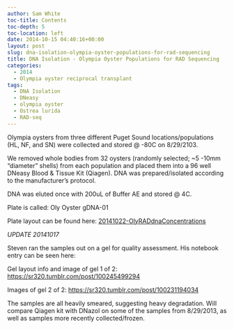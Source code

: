 ```yaml
---
author: Sam White
toc-title: Contents
toc-depth: 5
toc-location: left
date: 2014-10-15 04:40:16+00:00
layout: post
slug: dna-isolation-olympia-oyster-populations-for-rad-sequencing
title: DNA Isolation - Olympia Oyster Populations for RAD Sequencing
categories:
  - 2014
  - Olympia oyster reciprocal transplant
tags:
  - DNA Isolation
  - DNeasy
  - olympia oyster
  - Ostrea lurida
  - RAD-seq
---
```


Olympia oysters from three different Puget Sound locations/populations (HL, NF, and SN) were collected and stored @ -80C on 8/29/2103.

We removed whole bodies from 32 oysters (randomly selected; ~5 -10mm "diameter" shells) from each population and placed them into a 96 well DNeasy Blood & Tissue Kit (Qiagen). DNA was prepared/isolated according to the manufacturer's protocol.

DNA was eluted once with 200uL of Buffer AE and stored @ 4C.

Plate is called: Oly Oyster gDNA-01

Plate layout can be found here: [20141022-OlyRADdnaConcentrations](https://docs.google.com/spreadsheets/d/1ikRj2DEvkgIyogSGpl2V_6a64XDUyCSlwdQFO8Qv1no/edit?usp=sharing)

_UPDATE 20141017_

Steven ran the samples out on a gel for quality assessment. His notebook entry can be seen here:

Gel layout info and image of gel 1 of 2: [https://sr320.tumblr.com/post/100245499294](http://sr320.tumblr.com/post/100245499294)

Images of gel 2 of 2: [https://sr320.tumblr.com/post/100231194034](http://sr320.tumblr.com/post/100231194034)

The samples are all heavily smeared, suggesting heavy degradation. Will compare Qiagen kit with DNazol on some of the samples from 8/29/2013, as well as samples more recently collected/frozen.

